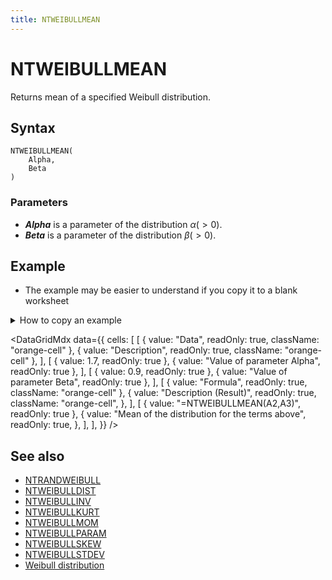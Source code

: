 ```yaml
---
title: NTWEIBULLMEAN
---
```



# NTWEIBULLMEAN

Returns mean of a specified Weibull distribution.

## Syntax

```excel
NTWEIBULLMEAN(
    Alpha,
    Beta
)
```

### Parameters

- **_Alpha_** is a parameter of the distribution $\alpha(>0)$.
- **_Beta_** is a parameter of the distribution $\beta(>0)$.

## Example

- The example may be easier to understand if you copy it to a blank worksheet

<details>
  <summary>How to copy an example</summary>

1.  Create a blank workbook or worksheet.
2.  Select the example in the Help topic.

    **Note**  Do not select the row or column headers.

    ![Selecting an example from Help](./../../assets/functions/HowToCopy.png)

    Selecting an example from Help

3.  Press CTRL+C.
4.  In the worksheet, select cell A1, and press CTRL+V.
5.  To switch between viewing the results and viewing the formulas that return the results, press CTRL+` (grave accent), or on the **Tools** menu, point to **Formula Auditing**, and then click **Formula Auditing Mode**.

</details>

<DataGridMdx
  data={{
    cells: [
      [
        { value: "Data", readOnly: true, className: "orange-cell" },
        { value: "Description", readOnly: true, className: "orange-cell" },
      ],
      [
        { value: 1.7, readOnly: true },
        { value: "Value of parameter Alpha", readOnly: true },
      ],
      [
        { value: 0.9, readOnly: true },
        { value: "Value of parameter Beta", readOnly: true },
      ],
      [
        { value: "Formula", readOnly: true, className: "orange-cell" },
        {
          value: "Description (Result)",
          readOnly: true,
          className: "orange-cell",
        },
      ],
      [
        { value: "=NTWEIBULLMEAN(A2,A3)", readOnly: true },
        {
          value: "Mean of the distribution for the terms above",
          readOnly: true,
        },
      ],
    ],
  }}
/>

## See also

- [NTRANDWEIBULL](../01-random-numbers/01-single-series/16-ntrandweibull.mdx)
- [NTWEIBULLDIST](103-ntweibulldist.mdx)
- [NTWEIBULLINV](104-ntweibullinv.mdx)
- [NTWEIBULLKURT](105-ntweibullkurt.mdx)
- [NTWEIBULLMOM](107-ntweibullmom.mdx)
- [NTWEIBULLPARAM](108-ntweibullparam.mdx)
- [NTWEIBULLSKEW](109-ntweibullskew.mdx)
- [NTWEIBULLSTDEV](110-ntweibullstdev.mdx)
- [Weibull distribution](../../05-gallery-of-distributions/weibull-distribution.mdx)
